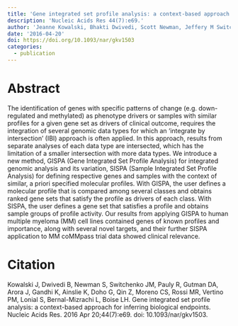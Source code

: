 ```yaml
---
title: 'Gene integrated set profile analysis: a context-based approach for inferring biological endpoints'
description: 'Nucleic Acids Res 44(7):e69.'
author: 'Jeanne Kowalski, Bhakti Dwivedi, Scott Newman, Jeffery M Switchenko, Rini Pauly, David A Gutman, Jyoti Arora, Khanjan Gandhi, Kylie Ainslie, Gregory Doho, Zhaohui Qin, Carlos S Moreno, Michael R Rossi, Paula M Vertino, Sagar Lonial, Leon Bernal-Mizrachi, Lawrence H Boise'
date: '2016-04-20'
doi: https://doi.org/10.1093/nar/gkv1503
categories: 
  - publication
---
```


# Abstract

The identification of genes with specific patterns of change (e.g. down-regulated and methylated) as phenotype drivers or samples with similar profiles for a given gene set as drivers of clinical outcome, requires the integration of several genomic data types for which an 'integrate by intersection' (IBI) approach is often applied. In this approach, results from separate analyses of each data type are intersected, which has the limitation of a smaller intersection with more data types. We introduce a new method, GISPA (Gene Integrated Set Profile Analysis) for integrated genomic analysis and its variation, SISPA (Sample Integrated Set Profile Analysis) for defining respective genes and samples with the context of similar, a priori specified molecular profiles. With GISPA, the user defines a molecular profile that is compared among several classes and obtains ranked gene sets that satisfy the profile as drivers of each class. With SISPA, the user defines a gene set that satisfies a profile and obtains sample groups of profile activity. Our results from applying GISPA to human multiple myeloma (MM) cell lines contained genes of known profiles and importance, along with several novel targets, and their further SISPA application to MM coMMpass trial data showed clinical relevance.

# Citation

Kowalski J, Dwivedi B, Newman S, Switchenko JM, Pauly R, Gutman DA, Arora J, Gandhi K, Ainslie K, Doho G, Qin Z, Moreno CS, Rossi MR, Vertino PM, Lonial S, Bernal-Mizrachi L, Boise LH. Gene integrated set profile analysis: a context-based approach for inferring biological endpoints. Nucleic Acids Res. 2016 Apr 20;44(7):e69. doi: 10.1093/nar/gkv1503.
